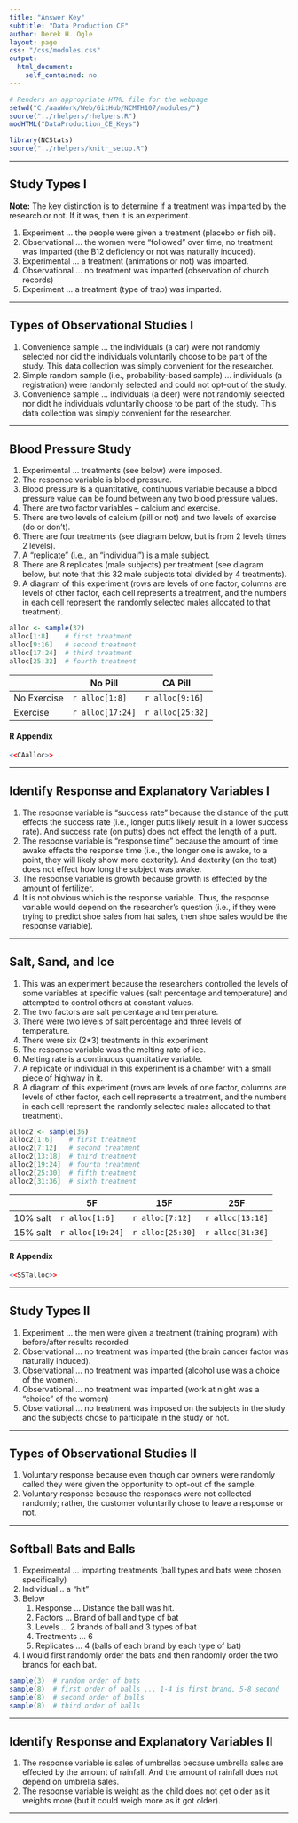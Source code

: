```yaml
---
title: "Answer Key"
subtitle: "Data Production CE"
author: Derek H. Ogle
layout: page
css: "/css/modules.css"
output:
  html_document:
    self_contained: no
---
```


```r
# Renders an appropriate HTML file for the webpage
setwd("C:/aaaWork/Web/GitHub/NCMTH107/modules/")
source("../rhelpers/rhelpers.R")
modHTML("DataProduction_CE_Keys")
```

```r
library(NCStats)
source("../rhelpers/knitr_setup.R")
```

----

## Study Types I

<div class="alert alert-warning">
  <strong>Note:</strong> The key distinction is to determine if a treatment was imparted by the research or not. If it was, then it is an experiment.
</div>

1. Experiment ... the people were given a treatment (placebo or fish oil).
1. Observational ... the women were "followed" over time, no treatment was imparted (the B12 deficiency or not was naturally induced).
1. Experimental ... a treatment (animations or not) was imparted.
1. Observational ... no treatment was imparted (observation of church records)
1. Experiment ... a treatment (type of trap) was imparted.

----

## Types of Observational Studies I
1. Convenience sample ... the individuals (a car) were not randomly selected nor did the individuals voluntarily choose to be part of the study. This data collection was simply convenient for the researcher.
1. Simple random sample (i.e., probability-based sample) ... individuals (a registration) were randomly selected and could not opt-out of the study.
1. Convenience sample ... individuals (a deer) were not randomly selected nor didt he individuals voluntarily choose to be part of the study. This data collection was simply convenient for the researcher.

----

## Blood Pressure Study
1. Experimental ... treatments (see below) were imposed.
1. The response variable is blood pressure.
1. Blood pressure is a quantitative, continuous variable because a blood pressure value can be found between any two blood pressure values.
1. There are two factor variables -- calcium and exercise.
1. There are two levels of calcium (pill or not) and two levels of exercise (do or don't).
1. There are four treatments (see diagram below, but is from 2 levels times 2 levels).
1. A "replicate" (i.e., an "individual") is a male subject.
1. There are 8 replicates (male subjects) per treatment (see diagram below, but note that this 32 male subjects total divided by 4 treatments).
1. A diagram of this experiment (rows are levels of one factor, columns are levels of other factor, each cell represents a treatment, and the numbers in each cell represent the randomly selected males allocated to that treatment).
```r
alloc <- sample(32)
alloc[1:8]    # first treatment
alloc[9:16]   # second treatment
alloc[17:24]  # third treatment
alloc[25:32]  # fourth treatment
```

|             | No Pill | CA Pill |
|-------------|---------|---------|
| No Exercise | `r alloc[1:8]` | `r alloc[9:16]` |
| Exercise    | `r alloc[17:24]` | `r alloc[25:32]` |

#### R Appendix
```r
<<CAalloc>>
```

----

## Identify Response and Explanatory Variables I
1. The response variable is "success rate" because the distance of the putt effects the success rate (i.e., longer putts likely result in a lower success rate). And success rate (on putts) does not effect the length of a putt.
1. The response variable is "response time" because the amount of time awake effects the response time (i.e., the longer one is awake, to a point, they will likely show more dexterity). And dexterity (on the test) does not effect how long the subject was awake.
1. The response variable is growth because growth is effected by the amount of fertilizer.
1. It is not obvious which is the response variable. Thus, the response variable would depend on the researcher's question (i.e., if they were trying to predict shoe sales from hat sales, then shoe sales would be the response variable).

----

## Salt, Sand, and Ice
1. This was an experiment because the researchers controlled the levels of some variables at specific values (salt percentage and temperature) and attempted to control others at constant values.
1. The two factors are salt percentage and temperature.
1. There were two levels of salt percentage and three levels of temperature.
1. There were six (2*3) treatments in this experiment
1. The response variable was the melting rate of ice.
1. Melting rate is a continuous quantitative variable.
1. A replicate or individual in this experiment is a chamber with a small piece of highway in it.
1. A diagram of this experiment (rows are levels of one factor, columns are levels of other factor, each cell represents a treatment, and the numbers in each cell represent the randomly selected males allocated to that treatment).
```r
alloc2 <- sample(36)
alloc2[1:6]    # first treatment
alloc2[7:12]   # second treatment
alloc2[13:18]  # third treatment
alloc2[19:24]  # fourth treatment
alloc2[25:30]  # fifth treatment
alloc2[31:36]  # sixth treatment
```

|          | 5F      | 15F     | 25F     |
|----------|---------|---------|---------|
| 10% salt | `r alloc[1:6]` | `r alloc[7:12]` | `r alloc[13:18]` |
| 15% salt | `r alloc[19:24]` | `r alloc[25:30]` | `r alloc[31:36]` |

#### R Appendix
```r
<<SSTalloc>>
```


----

## Study Types II
1. Experiment ... the men were given a treatment (training program) with before/after results recorded
1. Observational ... no treatment was imparted (the brain cancer factor was naturally induced).
1. Observational ... no treatment was imparted (alcohol use was a choice of the women).
1. Observational ... no treatment was imparted (work at night was a "choice" of the women)
1. Observational ... no treatment was imposed on the subjects in the study and the subjects chose to participate in the study or not.

----

## Types of Observational Studies II
1. Voluntary response because even though car owners were randomly called they were given the opportunity to opt-out of the sample.
1. Voluntary response because the responses were not collected randomly; rather, the customer voluntarily chose to leave a response or not.

----

## Softball Bats and Balls
1. Experimental ... imparting treatments (ball types and bats were chosen specifically)
1. Individual .. a "hit"
1. Below
    1. Response ... Distance the ball was hit.
    1. Factors ... Brand of ball and type of bat
    1. Levels ... 2 brands of ball and 3 types of bat
    1. Treatments ... 6
    1. Replicates ... 4 (balls of each brand by each type of bat)
1. I would first randomly order the bats and then randomly order the two brands for each bat.
```r
sample(3)  # random order of bats
sample(8)  # first order of balls ... 1-4 is first brand, 5-8 second
sample(8)  # second order of balls
sample(8)  # third order of balls
```

----

## Identify Response and Explanatory Variables II
1. The response variable is sales of umbrellas because umbrella sales are effected by the amount of rainfall. And the amount of rainfall does not depend on umbrella sales.
1. The response variable is weight as the child does not get older as it weights more (but it could weigh more as it got older).

----
